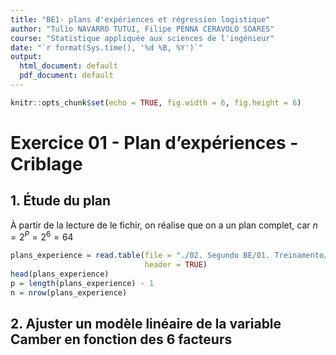 ```yaml
---
title: "BE1- plans d'expériences et régression logistique"
author: "Tulio NAVARRO TUTUI, Filipe PENNA CERAVOLO SOARES"
course: "Statistique appliquée aux sciences de l'ingénieur"
date: "`r format(Sys.time(), '%d %B, %Y')`"
output:
  html_document: default
  pdf_document: default
---
```


<!-- 
    For reference:
    - http://rmarkdown.rstudio.com>
    - https://lms.fun-mooc.fr/c4x/UPSUD/42001S02/asset/RMarkdown.html
 -->

```r
knitr::opts_chunk$set(echo = TRUE, fig.width = 6, fig.height = 6)
```

# Exercice 01 - Plan d'expériences - Criblage

## 1. Étude du plan

À partir de la lecture de le fichir, on réalise que on a un plan 
complet, car $n = 2^{P} = 2^{6} = 64$ 

```r
plans_experience = read.table(file = "./02. Segundo BE/01. Treinamento/silicium.txt", 
                              header = TRUE)
head(plans_experience)
p = length(plans_experience) - 1
n = nrow(plans_experience)
```

## 2. Ajuster un modèle linéaire de la variable Camber en fonction des 6 facteurs

```r

```


